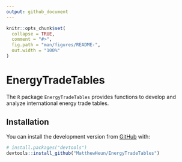 ```yaml
---
output: github_document
---
```


<!-- README.md is generated from README.Rmd. Please edit README.Rmd -->

```r
knitr::opts_chunk$set(
  collapse = TRUE,
  comment = "#>",
  fig.path = "man/figures/README-",
  out.width = "100%"
)
```


# EnergyTradeTables

<!-- badges: start -->
<!-- badges: end -->

The `R` package `EnergyTradeTables` provides functions to 
develop and analyze international energy trade tables.


## Installation

You can install the development version from [GitHub](https://github.com/) with:

``` r
# install.packages("devtools")
devtools::install_github("MatthewHeun/EnergyTradeTables")
```

